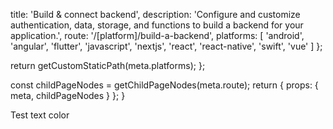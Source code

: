 
  title: 'Build & connect backend',
  description: 'Configure and customize authentication, data, storage, and functions to build a backend for your application.',
  route: '/[platform]/build-a-backend',
  platforms: [
    'android',
    'angular',
    'flutter',
    'javascript',
    'nextjs',
    'react',
    'react-native',
    'swift',
    'vue'
  ]
};

  return getCustomStaticPath(meta.platforms);
};

  const childPageNodes = getChildPageNodes(meta.route);
  return {
    props: {
      meta,
      childPageNodes
    }
  };
}

<View backgroundColor="red"><Text color="blue">Test text color</Text></View>

<Overview childPageNodes={props.childPageNodes} />
